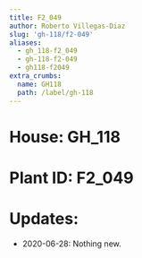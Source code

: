 ```yaml
---
title: F2_049
author: Roberto Villegas-Diaz
slug: 'gh-118/f2-049'
aliases:
  - gh_118-f2_049
  - gh-118-f2-049
  - gh118-f2049
extra_crumbs:
  name: GH118
  path: /label/gh-118
---
```


# **House**: GH_118
# **Plant ID**: F2_049
# **Updates**: 
 - 2020-06-28: Nothing new.
